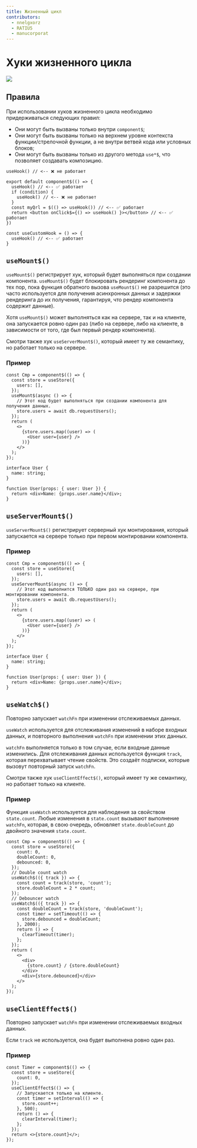 ```yaml
---
title: Жизненный цикл
contributors:
  - nnelgxorz
  - RATIU5
  - manucorporat
---
```



# Хуки жизненного цикла

<img src={diagram}/>

## Правила

При использовании хуков жизненного цикла необходимо придерживаться следующих правил:

  - Они могут быть вызваны только внутри `component$`;
  - Они могут быть вызваны только на верхнем уровне контекста функции/стрелочной функции, а не внутри ветвей кода или условных блоков;
  - Они могут быть вызваны только из другого метода `use*$`, что позволяет создавать композицию.

```tsx
useHook() // <-- ❌ не работает

export default component$(() => {
  useHook() // <-- ✅ работает
  if (condition) {
    useHook() // <-- ❌ не работает
  }
  const myQrl = $(() => useHook()) // <-- ✅ работает
  return <button onClick$={() => useHook() }></button> // <-- ✅ работает
})

const useCustomHook = () => {
  useHook() // <-- ✅ работает
}
```

## `useMount$()`

`useMount$()` регистрирует хук, который будет выполняться при создании компонента. `useMount$()` будет блокировать рендеринг компонента до тех пор, пока функция обратного вызова `useMount$()` не разрешится (это часто используется для получения асинхронных данных и задержки рендеринга до их получения, гарантируя, что рендер компонента содержит данные).

Хотя `useMount$()` может выполняться как на сервере, так и на клиенте, она запускается ровно один раз (либо на сервере, либо на клиенте, в зависимости от того, где был первый рендер компонента).

Смотри также хук `useServerMount$()`, который имеет ту же семантику, но работает только на сервере.

### Пример

```tsx
const Cmp = component$(() => {
  const store = useStore({
    users: [],
  });
  useMount$(async () => {
    // Этот код будет выполняться при создании компонента для получения данных.
    store.users = await db.requestUsers();
  });
  return (
    <>
      {store.users.map((user) => (
        <User user={user} />
      ))}
    </>
  );
});

interface User {
  name: string;
}

function User(props: { user: User }) {
  return <div>Name: {props.user.name}</div>;
}
```

## `useServerMount$()`

`useServerMount$()` регистрирует серверный хук монтирования, который запускается на сервере только при первом монтировании компонента.

### Пример

```tsx
const Cmp = component$(() => {
  const store = useStore({
    users: [],
  });
  useServerMount$(async () => {
    // Этот код выполнится ТОЛЬКО один раз на сервере, при монтировании компонента.
    store.users = await db.requestUsers();
  });
  return (
    <>
      {store.users.map((user) => (
        <User user={user} />
      ))}
    </>
  );
});

interface User {
  name: string;
}

function User(props: { user: User }) {
  return <div>Name: {props.user.name}</div>;
}
```

## `useWatch$()`

Повторно запускает `watchFn` при изменении отслеживаемых данных.

`useWatch` используется для отслеживания изменений в наборе входных данных, и повторного выполнения `watchFn` при изменении этих данных.

`watchFn` выполняется только в том случае, если входные данные изменились. Для отслеживания данных используется функция `track`, которая перехватывает чтение свойств. Это создаёт подписки, которые вызовут повторный запуск `watchFn`.

Смотри также хук `useClientEffect$()`, который имеет ту же семантику, но работает только на клиенте.

### Пример

Функция `useWatch` используется для наблюдения за свойством `state.count`. Любые изменения в `state.count` вызывают выполнение `watchFn`, которая, в свою очередь, обновляет `state.doubleCount` до двойного значения `state.count`.

```tsx
const Cmp = component$(() => {
  const store = useStore({
    count: 0,
    doubleCount: 0,
    debounced: 0,
  });
  // Double count watch
  useWatch$(({ track }) => {
    const count = track(store, 'count');
    store.doubleCount = 2 * count;
  });
  // Debouncer watch
  useWatch$(({ track }) => {
    const doubleCount = track(store, 'doubleCount');
    const timer = setTimeout(() => {
      store.debounced = doubleCount;
    }, 2000);
    return () => {
      clearTimeout(timer);
    };
  });
  return (
    <>
      <div>
        {store.count} / {store.doubleCount}
      </div>
      <div>{store.debounced}</div>
    </>
  );
});
```

## `useClientEffect$()`

Повторно запускает `watchFn` при изменении отслеживаемых входных данных.

Если `track` не используется, она будет выполнена ровно один раз.

### Пример

```tsx
const Timer = component$(() => {
  const store = useStore({
    count: 0,
  });
  useClientEffect$(() => {
    // Запускается только на клиенте.
    const timer = setInterval(() => {
      store.count++;
    }, 500);
    return () => {
      clearInterval(timer);
    };
  });
  return <>{store.count}</>;
});
```

